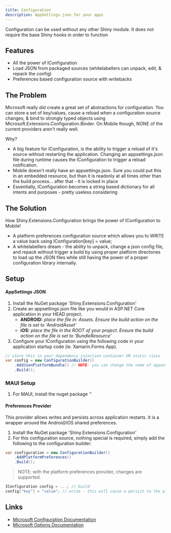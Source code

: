 ```yaml
---
title: Configuration
description: AppSettings.json for your apps
---
```


<NugetBadge name="Shiny.Extensions.Configuration" />

Configuration can be used without any other Shiny module.  It does not require the base Shiny hooks in order to function

## Features

* All the power of IConfiguration
* Load JSON from packaged sources (whitelabellers can unpack, edit, & repack the config)
* Preferences based configuration source with writebacks

## The Problem

Microsoft really did create a great set of abstractions for configuration.  You can store a set of key/values, cause a reload when a configuration source changes, & bind to strongly typed objects using Microsoft.Extensions.Configuration.Binder. On Mobile though, NONE of the current providers aren't really well.

Why?
* A big feature for IConfiguration, is the ability to trigger a reload of it's source without restarting the application.  Changing an appsettings.json file during runtime causes the IConfiguration to trigger a reload notification. 
* Mobile doesn't really have an appsettings.json.  Sure you could put this in an embedded resource, but than it is readonly at all times other than the build process... after that - it is locked in place
* Essentially, IConfiguration becomes a string based dictionary for all intents and purposes - pretty useless considering

## The Solution

How Shiny.Extensions.Configuration brings the power of IConfiguration to Mobile!
* A platform preferences configuration source which allows you to WRITE a value back using IConfiguration[key] = value;
* A whitelabellers dream - the ability to unpack, change a json config file, and repack without trigger a build by using proper platform directories to load up the JSON files while still having the power of a proper configuration library internally.

## Setup

#### AppSettings JSON

1. Install the NuGet package 'Shiny.Extensions.Configuration'
2. Create an appsettings.json file like you would in ASP.NET Core application in your HEAD project.
    * **ANDROID:** *place the file in: Assets.  Ensure the build action on the file is set to 'AndroidAsset'*
    * **iOS:** *place the file in the ROOT of your project.  Ensure the build action on the file is set to 'BundleResource'*
3. Configure your IConfiguration using the following code in your application startup code (ie. Xamarin.Forms App).

```csharp
// store this in your dependency injection container OR static class
var config = new ConfigurationBuilder()
    .AddJsonPlatformBundle() // NOTE: you can change the name of appsettings.json to something else and pass as an argument here
    .Build();
```

### MAUI Setup

1. For MAUI, install the nuget package ''

#### Preferences Provider

This provider allows writes and persists across application restarts.  It is a wrapper around the Android/iOS shared preferences.

1. Install the NuGet package 'Shiny.Extensions.Configuration'
2. For this configuration source, nothing special is required, simply add the following to the configuration builder:

```csharp
var configuration = new ConfigurationBuilder()
    .AddPlatformPreferences()
    .Build();
```

> NOTE: with the platform preferences provider, changes are supported.

```csharp
IConfiguration config = ...; // build
config["key"] = "value"; // write - this will cause a persist to the platform prefs and also trigger Option reloated events
```

## Links
* [Microsoft Configuration Documentation](https://docs.microsoft.com/en-us/aspnet/core/fundamentals/configuration/?view=aspnetcore-6.0)
* [Microsoft Options Documentation](https://docs.microsoft.com/en-us/aspnet/core/fundamentals/configuration/options?view=aspnetcore-6.0)
